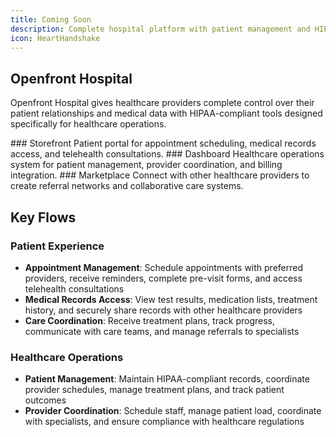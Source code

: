 ```yaml
---
title: Coming Soon
description: Complete hospital platform with patient management and HIPAA compliance
icon: HeartHandshake
---
```



## Openfront Hospital

Openfront Hospital gives healthcare providers complete control over their patient relationships and medical data with HIPAA-compliant tools designed specifically for healthcare operations.

<Steps className="[&>*:last-child]:after:hidden">
<Step>
### Storefront
Patient portal for appointment scheduling, medical records access, and telehealth consultations.
</Step>

<Step>
### Dashboard
Healthcare operations system for patient management, provider coordination, and billing integration.
</Step>

<Step>
### Marketplace
Connect with other healthcare providers to create referral networks and collaborative care systems.
</Step>
</Steps>

## Key Flows

### Patient Experience
- **Appointment Management**: Schedule appointments with preferred providers, receive reminders, complete pre-visit forms, and access telehealth consultations
- **Medical Records Access**: View test results, medication lists, treatment history, and securely share records with other healthcare providers
- **Care Coordination**: Receive treatment plans, track progress, communicate with care teams, and manage referrals to specialists

### Healthcare Operations
- **Patient Management**: Maintain HIPAA-compliant records, coordinate provider schedules, manage treatment plans, and track patient outcomes
- **Provider Coordination**: Schedule staff, manage patient load, coordinate with specialists, and ensure compliance with healthcare regulations